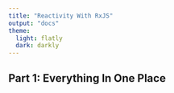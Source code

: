 ```yaml
---
title: "Reactivity With RxJS"
output: "docs"
theme:
  light: flatly
  dark: darkly
---
```


## Part 1: Everything In One Place

